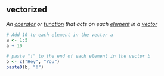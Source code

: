 ## vectorized

<dfn>An [operator](o.html#operator) or [function](f.html#function) that acts on each [element](e.html#element) in a [vector](v.html#vector)</dfn>

```r
# Add 10 to each element in the vector a
a <- 1:5
a + 10

# paste "!" to the end of each element in the vector b
b <- c("Hey", "You")
paste0(b, "!")
```


